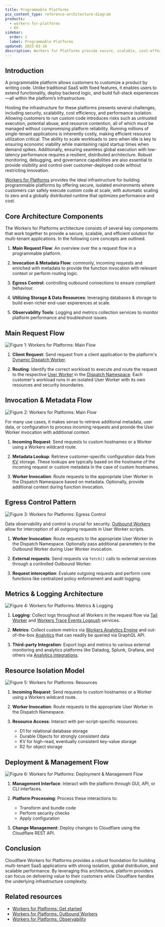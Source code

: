 ```yaml
---
title: Programmable Platforms
pcx_content_type: reference-architecture-diagram
products:
  - workers-for-platforms
  - KV
sidebar:
  order: 1
  label: Programmable Platforms
updated: 2025-03-16
description: Workers for Platforms provide secure, scalable, cost-effective infrastructure for programmable platforms with global reach.
---
```


## Introduction

A programmable platform allows customers to customize a product by writing code. Unlike traditional SaaS with fixed features, it enables users to extend functionality, deploy backend logic, and build full-stack experiences—all within the platform’s infrastructure.

Hosting the infrastructure for these platforms presents several challenges, including security, scalability, cost efficiency, and performance isolation. Allowing customers to run custom code introduces risks such as untrusted execution, potential abuse, and resource contention, all of which must be managed without compromising platform reliability. Running millions of single-tenant applications is inherently costly, making efficient resource utilization critical. The ability to scale workloads to zero when idle is key to ensuring economic viability while maintaining rapid startup times when demand spikes. Additionally, ensuring seamless global execution with low-latency performance requires a resilient, distributed architecture. Robust monitoring, debugging, and governance capabilities are also essential to provide visibility and control over customer-deployed code without restricting innovation.

[Workers for Platforms](/cloudflare-for-platforms/workers-for-platforms/) provides the ideal infrastructure for building programmable platforms by offering secure, isolated environments where customers can safely execute custom code at scale, with automatic scaling to zero and a globally distributed runtime that optimizes performance and cost.

## Core Architecture Components

The Workers for Platforms architecture consists of several key components that work together to provide a secure, scalable, and efficient solution for multi-tenant applications. In the following core concepts are outlined.

1. **Main Request Flow**: An overview over the a request flow in a programmable platform.

2. **Invocation & Metadata Flow**: commonly, incoming requests and enriched with metadata to provide the function invocation with relevant context or perform routing logic.

3. **Egress Control**: controlling outbound connections to ensure compliant behaviour.

4. **Utilizing Storage & Data Resources**: leveraging databases & storage to build even richer end-user expierences at scale.

5. **Observability Tools**: Logging and metrics collection services to monitor platform performance and troubleshoot issues.

## Main Request Flow

![Figure 1: Workers for Platforms: Main Flow](~/assets/images/reference-architecture/programmable-platforms/programmable-platforms-1.svg "Figure 1: Workers for Platforms: Main Flow")

1. **Client Request**: Send request from a client application to the platform's [Dynamic Dispatch Worker](/cloudflare-for-platforms/workers-for-platforms/reference/how-workers-for-platforms-works/#dynamic-dispatch-worker).

2. **Routing**: Identify the correct workload to execute and route the request to the respective [User Worker](/cloudflare-for-platforms/workers-for-platforms/reference/how-workers-for-platforms-works/#user-workers) in the [Dispatch Namespace](/cloudflare-for-platforms/workers-for-platforms/reference/how-workers-for-platforms-works/#dispatch-namespace). Each customer's workload runs in an isolated User Worker with its own resources and security boundaries.

## Invocation & Metadata Flow

![Figure 2: Workers for Platforms: Main Flow](~/assets/images/reference-architecture/programmable-platforms/programmable-platforms-2.svg "Figure 2: Workers for Platforms: Main Flow")

For many use cases, it makes sense to retrieve additional metadata, user data, or configuration to process incoming requests and provide the User Worker invocation with additional context.

1. **Incoming Request**: Send requests to custom hostnames or a Worker using a Workers wildcard route.

2. **Metadata Lookup**: Retrieve customer-specific configuration data from [KV](/kv/) storage. These lookups are typically based on the hostname of the incoming request or custom metadata in the case of custom hostnames.

3. **Worker Invocation**: Route requests to the appropriate User Worker in the Dispatch Namespace based on metadata. Optionally, provide additional context during function invocation.

## Egress Control Pattern

![Figure 3: Workers for Platforms: Egress Control](~/assets/images/reference-architecture/programmable-platforms/programmable-platforms-3.svg "Figure 3: Workers for Platforms: Egress Control")

Data observability and control is crucial for security. [Outbound Workers](/cloudflare-for-platforms/workers-for-platforms/configuration/outbound-workers/) allow for interception of all outgoing requests in User Worker scripts.

1. **Worker Invocation**: Route requests to the appropriate User Worker in the Dispatch Namespace. Optionally pass additional parameters to the Outbound Worker during User Worker invocation.

2. **External requests**: Send requests via `fetch()` calls to external services through a controlled Outbound Worker.

3. **Request interception**: Evaluate outgoing requests and perform core functions like centralized policy enforcement and audit logging.

## Metrics & Logging Architecture

![Figure 4: Workers for Platforms: Metrics & Logging](~/assets/images/reference-architecture/programmable-platforms/programmable-platforms-4.svg "Figure 4: Workers for Platforms: Metrics & Logging")

1. **Logging**: Collect logs throughout all Workers in the request flow via [Tail Worker](/cloudflare-for-platforms/workers-for-platforms/configuration/observability/#tail-workers) and [Workers Trace Events Logpush](/cloudflare-for-platforms/workers-for-platforms/configuration/observability/#workers-trace-events-logpush) services.

2. **Metrics**: Collect custom metrics via [Workers Analytics Engine](/analytics/analytics-engine/) and out-of-the-box [Analytics](/analytics/graphql-api/) that can readily be queried via GraphQL API.

3. **Third-party Integration**: Export logs and metrics to various external monitoring and analytics platforms like Datadog, Splunk, Grafana, and others via [Analytics integrations](/analytics/analytics-integrations/).

## Resource Isolation Model

![Figure 5: Workers for Platforms: Resources](~/assets/images/reference-architecture/programmable-platforms/programmable-platforms-5.svg "Figure 5: Workers for Platforms: Resources")

1. **Incoming Request**: Send requests to custom hostnames or a Worker using a Workers wildcard route.

2. **Worker Invocation**: Route requests to the appropriate User Worker in the Dispatch Namespace.

3. **Resource Access**: Interact with per-script-specific resources:
   - D1 for relational database storage
   - Durable Objects for strongly consistent data
   - KV for high-read, eventually consistent key-value storage
   - R2 for object storage

## Deployment & Management Flow

![Figure 6: Workers for Platforms: Deployment & Management Flow](~/assets/images/reference-architecture/programmable-platforms/programmable-platforms-6.svg "Figure 6: Workers for Platforms: Deployment & Management Flow")

1. **Management Interface**: Interact with the platform through GUI, API, or CLI interfaces.

2. **Platform Processing**: Process these interactions to:

   - Transform and bundle code
   - Perform security checks
   - Apply configuration

3. **Change Management**: Deploy changes to Cloudflare using the Cloudflare REST API.

## Conclusion

Cloudflare Workers for Platforms provides a robust foundation for building multi-tenant SaaS applications with strong isolation, global distribution, and scalable performance. By leveraging this architecture, platform providers can focus on delivering value to their customers while Cloudflare handles the underlying infrastructure complexity.

## Related resources

- [Workers for Platforms: Get started](/cloudflare-for-platforms/workers-for-platforms/get-started/)
- [Workers for Platforms: Outbound Workers](/cloudflare-for-platforms/workers-for-platforms/configuration/outbound-workers/)
- [Workers for Platforms: Observability](/cloudflare-for-platforms/workers-for-platforms/configuration/observability/)
